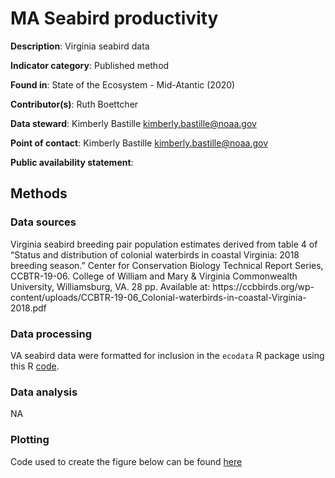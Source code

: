 # MA Seabird productivity

**Description**: Virginia seabird data 

**Indicator category**: Published method

**Found in**: State of the Ecosystem - Mid-Atantic (2020)

**Contributor(s)**: Ruth Boettcher
                
**Data steward**: Kimberly Bastille <kimberly.bastille@noaa.gov>
  
**Point of contact**: Kimberly Bastille <kimberly.bastille@noaa.gov>
  
**Public availability statement**: 


## Methods


### Data sources
Virginia seabird breeding pair population estimates derived from  table 4 of "Status and distribution of colonial waterbirds in coastal Virginia: 2018 breeding season." Center for Conservation Biology Technical Report Series, CCBTR-19-06. College of William and Mary & Virginia Commonwealth University, Williamsburg, VA. 28 pp. Available at: https://ccbbirds.org/wp-content/uploads/CCBTR-19-06_Colonial-waterbirds-in-coastal-Virginia-2018.pdf


### Data processing

VA seabird data were formatted for inclusion in the `ecodata` R package using this R [code](https://github.com/NOAA-EDAB/ecodata/blob/master/data-raw/get_seabird_MAB.R).


### Data analysis

NA

### Plotting 
Code used to create the figure below can be found [here](https://github.com/NOAA-EDAB/ecodata/blob/master/chunk-scripts/macrofauna.Rmd-VA-cote.R)

```{r , code = readLines("https://raw.githubusercontent.com/NOAA-EDAB/ecodata/master/chunk-scripts/macrofauna.Rmd-VA-cote.R"),fig.width = 8, fig.asp = 0.25, echo = F, fig.align="center", eval = T, fig.cap= "Functional group population estimated derived from Table 4 of Watts, B. D., B. J. Paxton, R. Boettcher, and A. L. Wilke. 2019."}

```

